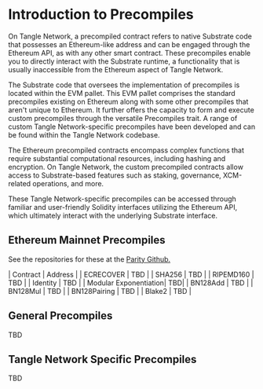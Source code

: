 # Introduction to Precompiles

On Tangle Network, a precompiled contract refers to native Substrate code that possesses an Ethereum-like address and can be engaged through the Ethereum API, as with any other smart contract. These precompiles enable you to directly interact with the Substrate runtime, a functionality that is usually inaccessible from the Ethereum aspect of Tangle Network.

The Substrate code that oversees the implementation of precompiles is located within the EVM pallet. This EVM pallet comprises the standard precompiles existing on Ethereum along with some other precompiles that aren't unique to Ethereum. It further offers the capacity to form and execute custom precompiles through the versatile Precompiles trait. A range of custom Tangle Network-specific precompiles have been developed and can be found within the Tangle Network codebase.

The Ethereum precompiled contracts encompass complex functions that require substantial computational resources, including hashing and encryption. On Tangle Network, the custom precompiled contracts allow access to Substrate-based features such as staking, governance, XCM-related operations, and more.

These Tangle Network-specific precompiles can be accessed through familiar and user-friendly Solidity interfaces utilizing the Ethereum API, which ultimately interact with the underlying Substrate interface.

## Ethereum Mainnet Precompiles

See the repositories for these at the [Parity Github.](https://github.com/paritytech/frontier/tree/master/frame/evm/precompile)

| Contract | Address |
| ECRECOVER | TBD |
| SHA256 | TBD |
| RIPEMD160 | TBD |
| Identity | TBD |
| Modular Exponentiation| TBD|
| BN128Add | TBD |
| BN128Mul | TBD |
| BN128Pairing | TBD |
| Blake2 | TBD |

## General Precompiles

TBD

## Tangle Network Specific Precompiles

TBD
